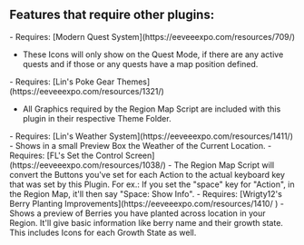 ## Features that require other plugins:
<Callout type="random" title="Quest Icons and Quest Preview">
  - Requires: [Modern Quest System](https://eeveeexpo.com/resources/709/)

  - These Icons will only show on the Quest Mode, if there are any active quests and if those or any quests have a map position defined.
</Callout>
<Callout type="random" title="Poke Gear Themes">
  - Requires: [Lin's Poke Gear Themes](https://eeveeexpo.com/resources/1321/)

  - All Graphics required by the Region Map Script are included with this plugin in their respective Theme Folder.
</Callout>
<Callout type="random" title="Weather Preview">
  - Requires: [Lin's Weather System](https://eeveeexpo.com/resources/1411/)
  - Shows in a small Preview Box the Weather of the Current Location.
</Callout>
<Callout type="random" title="Set the Controls Screen">
  - Requires: [FL's Set the Control Screen](https://eeveeexpo.com/resources/1038/)
  - The Region Map Script will convert the Buttons you've set for each Action to the actual keyboard key that was set by this Plugin. For ex.: If you set the "space" key for "Action", in the Region Map, it'll then say "Space: Show Info".
</Callout>
<Callout type="random" title="Berry Icons and Preview">
  - Requires: [Wrigty12's Berry Planting Improvements](https://eeveeexpo.com/resources/1410/
)
  - Shows a preview of Berries you have planted across location in your Region. It'll give basic information like berry name and their growth state. This includes Icons for each Growth State as well.
</Callout>